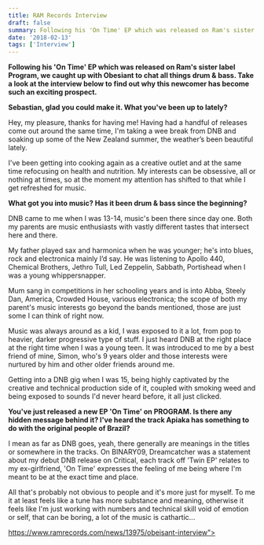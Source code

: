 ```yaml
---
title: RAM Records Interview
draft: false
summary: Following his 'On Time' EP which was released on Ram's sister label Program, we caught up with Obesiant to chat all things drum & bass. Take a look at the interview below to find out why this newcomer has become such an exciting prospect.
date: '2018-02-13'
tags: ['Interview']
---
```


**Following his 'On Time' EP which was released on Ram's sister label Program, we caught up with Obesiant to chat all things drum & bass. Take a look at the interview below to find out why this newcomer has become such an exciting prospect.**

**Sebastian, glad you could make it. What you've been up to lately?**

Hey, my pleasure, thanks for having me! Having had a handful of releases come out around the same time, I'm taking a wee break from DNB and soaking up some of the New Zealand summer, the weather’s been beautiful lately.

I've been getting into cooking again as a creative outlet and at the same time refocusing on health and nutrition. My interests can be obsessive, all or nothing at times, so at the moment my attention has shifted to that while I get refreshed for music.

**What got you into music? Has it been drum & bass since the beginning?**

DNB came to me when I was 13-14, music's been there since day one. Both my parents are music enthusiasts with vastly different tastes that intersect here and there.

My father played sax and harmonica when he was younger; he's into blues, rock and electronica mainly I’d say. He was listening to Apollo 440, Chemical Brothers, Jethro Tull, Led Zeppelin, Sabbath, Portishead when I was a young whippersnapper.

Mum sang in competitions in her schooling years and is into Abba, Steely Dan, America, Crowded House, various electronica; the scope of both my parent's music interests go beyond the bands mentioned, those are just some I can think of right now.

Music was always around as a kid, I was exposed to it a lot, from pop to heavier, darker progressive type of stuff. I just heard DNB at the right place at the right time when I was a young teen. It was introduced to me by a best friend of mine, Simon, who's 9 years older and those interests were nurtured by him and other older friends around me.

Getting into a DNB gig when I was 15, being highly captivated by the creative and technical production side of it, coupled with smoking weed and being exposed to sounds I'd never heard before, it all just clicked.

**You've just released a new EP 'On Time' on PROGRAM. Is there any hidden message behind it? I've heard the track Apiaka has something to do with the original people of Brazil?**

I mean as far as DNB goes, yeah, there generally are meanings in the titles or somewhere in the tracks. On BINARY09, Dreamcatcher was a statement about my debut DNB release on Critical, each track off 'Twin EP' relates to my ex-girlfriend, 'On Time' expresses the feeling of me being where I'm meant to be at the exact time and place.

All that's probably not obvious to people and it's more just for myself. To me it at least feels like a tune has more substance and meaning, otherwise it feels like I'm just working with numbers and technical skill void of emotion or self, that can be boring, a lot of the music is cathartic...

https://www.ramrecords.com/news/13975/obeisant-interview">
